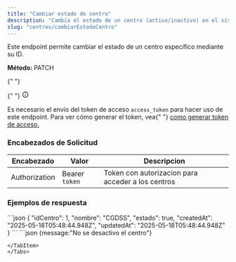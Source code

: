 ```yaml
---
title: "Cambiar estado de centro"
description: "Cambia el estado de un centro (activo/inactivo) en el sistema."
slug: "centros/cambiarEstadoCentro"
---
```



Este endpoint permite cambiar el estado de un centro específico mediante su ID.

<p>
  <strong>Método: </strong>
  <span class="sl-badge note small astro-avdet4wd">PATCH</span>
</p>

<Tabs>
  <TabItem label="Endpoint">
    <ApiEndpoint url={`${API_BASE_URL}/centros/estado/:id `} />
  </TabItem>
</Tabs>

<aside aria-label="Nota" class="starlight-aside starlight-aside--note">
  {" "}
  <p class="starlight-aside__title" aria-hidden="true">
    {" "}
    <svg
      aria-hidden="true"
      class="starlight-aside__icon astro-c6vsoqas"
      width="16"
      height="16"
      viewBox="0 0 24 24"
      fill="currentColor"
      style="--sl-icon-size: 1em;"
    >
      <path d="M12 11a1 1 0 0 0-1 1v4a1 1 0 0 0 2 0v-4a1 1 0 0 0-1-1Zm.38-3.92a1 1 0 0 0-.76 0 1 1 0 0 0-.33.21 1.15 1.15 0 0 0-.21.33 1 1 0 0 0 .21 1.09c.097.088.209.16.33.21A1 1 0 0 0 13 8a1.05 1.05 0 0 0-.29-.71 1 1 0 0 0-.33-.21ZM12 2a10 10 0 1 0 0 20 10 10 0 0 0 0-20Zm0 18a8 8 0 1 1 0-16.001A8 8 0 0 1 12 20Z"></path>
      Nota{" "}
    </svg>
  </p>
  Es necesario el envío del token de acceso <code>access_token</code> para hacer
  uso de este endpoint. Para ver cómo generar el token, vea{" "}
  <a href="/usuarios/login">como generar token de acceso.</a>
</aside>

<h3>Encabezados de Solicitud</h3>

| Encabezado    | Valor          | Descripcion                                       |
| ------------- | -------------- | ------------------------------------------------- |
| Authorization | Bearer `token` | Token con autorizacion para acceder a los centros |

<h3>Ejemplos de respuesta</h3>

<Tabs>
  <TabItem label="Status 200">
  ```json
  {
    "idCentro": 1,
    "nombre": "CGDSS",
    "estado": true,
    "createdAt": "2025-05-18T05:48:44.948Z",
    "updatedAt": "2025-05-18T05:48:44.948Z"
}
  ```
  </TabItem>

  <TabItem label="Status 500">
  ```json
    {message:"No se desactivo el centro"}

```
</TabItem>
</Tabs>


